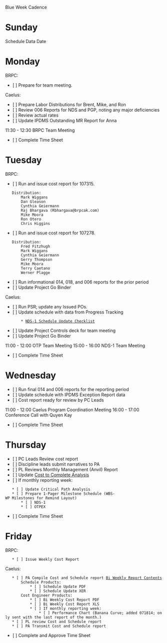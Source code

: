Blue Week Cadence

= Sunday =
Schedule Data Date

= Monday =
BRPC:
* [ ] Prepare for team meeting.

Caelus:
* [ ] Prepare Labor Distributions for Brent, Mike, and Ron
* [ ] Review 006 Reports for NDS and PGP, noting any major deficiencies
* [ ] Review actual rates
* [ ] Update IPDMS Outstanding MR Report for Anna

11:30 - 12:30 BRPC Team Meeting

* [ ] Complete Time Sheet

= Tuesday =
BRPC:
* [ ] Run and issue cost report for 107315.
	Distribution:
		Mark Wiggans
		Dan Gleason
		Cynthia Geiermann
		Raj Bhargava (Rbhargava@brpcak.com)
		Mike Moora
		Ron Otero
		Chris Higgins
* [ ] Run and issue cost report for 107278.
	Distribution:
		Fred Fitzhugh
		Mark Wiggans
		Cynthia Geiermann
		Gerry Thompson
		Mike Moora
		Terry Caetano
		Werner Plagge
* [ ] Run informational 014, 018, and 006 reports for the prior period
* [ ] Update Project Go Binder

Caelus:
* [ ] Run PSR; update any Issued POs.
* [ ] Update schedule with data from Progress Tracking
        * [[NDS-1 Schedule Update Checklist]]
* [ ] Update Project Controls deck for team meeting
* [ ] Update Project Go Binder

11:00 - 12:00 OTP Team Meeting
15:00 - 16:00 NDS-1 Team Meeting

* [ ] Complete Time Sheet

= Wednesday =
* [ ] Run final 014 and 006 reports for the reporting period
* [ ] Update schedule with IPDMS Exception Report data
* [ ] Cost report ready for review by PC Leads

11:00 - 12:00 Caelus Program Coordination Meeting
16:00 - 17:00 Conference Call with Quyen Kay

* [ ] Complete Time Sheet

= Thursday =
* [ ] PC Leads Review cost report
* [ ] Discipline leads submit narratives to PA
* [ ] PL Reviews Monthly Management (Anvil) Report
* [ ] Update [[file:///S:/Caelus/106726/Project Controls/Project Accounting/106726 - NDS-1 & OTPEX - Cost to Complete Analysis - Through WE 032015.xlsx|Cost to Complete Analysis]]
* [ ] If monthly reporting week:
	* [ ] Update Critical Path Analysis
	* [ ] Prepare 1-Pager Milestone Schedule (WBS-WP Milestones for Remind Layout)
		* [ ] NDS-1
		* [ ] OTPEX

* [ ] Complete Time Sheet

= Friday =
BRPC:
	* [ ] Issue Weekly Cost Report

Caelus:
	* [ ] PA Compile Cost and Schedule report [[Bi Weekly Report Contents]]
		Schedule Products:
			* [ ] Schedule Update PDF
			* [ ] Schedule Update XER
		Cost Engineer Products:
			* [ ] Bi Weekly Cost Report PDF
			* [ ] Bi Weekly Cost Report XLS
			* [ ] If monthly reporting week:
				* [ ] Performance Chart (Banana Curve; added 071814; only sent with the last report of the month.)
	* [ ] PL review Cost and Schedule report
	* [ ] PA Transmit Cost and Schedule report

* [ ] Complete and Approve Time Sheet

